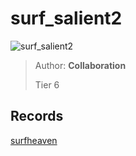
# surf_salient2

![surf_salient2](https://raw.githubusercontent.com/Sayt123/SurfMapPics/Maps-and-bonuses/csgo/surf_salient2.jpg)

> Author: **Collaboration**
>
> Tier 6

## Records

[surfheaven](https://surfheaven.eu/map/surf_salient2)
